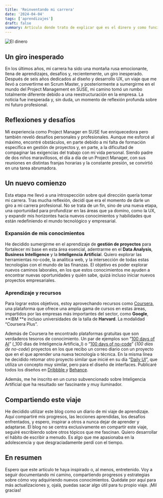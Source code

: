 ```yaml
---
title: 'Reinventando mi carrera'
date: '2024-04-04'
tags: ['aprendizajes']
draft: false
summary: Artículo donde trato de explicar qué es el dinero y como funciona en la actualidad.
---
```


![El dinero](/static/img/professional-journey-1.webp)

<TOCInline toc={props.toc} />

## Un giro inesperado

En los últimos años, mi carrera ha sido una montaña rusa emocionante, llena de aprendizajes, desafíos y, recientemente, un giro inesperado. Después de seis años dedicados al diseño y desarrollo UX, un viaje que me llevó a convertirme en Scrum Master, y posteriormente a sumergirme en el mundo del Project Management en SUSE, mi camino tomó un rumbo totalmente diferente debido a una reestructuración en la empresa. La noticia fue inesperada y, sin duda, un momento de reflexión profunda sobre mi futuro profesional.


## Reflexiones y desafíos

Mi experiencia como Project Manager en SUSE fue enriquecedora pero también reveló desafíos personales y profesionales. Aunque me esforcé al máximo, encontré obstáculos, en parte debido a mi falta de formación específica en gestión de proyectos y, en parte, a la dificultad de compaginar las exigencias del trabajo con mi vida personal. Siendo padre de dos niños maravillosos, el día a día de un Project Manager, con sus reuniones en distintas franjas horarias y la constante presión, se convirtió en una tarea abrumadora.


## Un nuevo comienzo

Esta etapa me llevó a una introspección sobre qué dirección quería tomar mi carrera. Tras mucha reflexión, decidí que era el momento de darle un giro a mi carrera profesional. No se trata de un fin, sino de una nueva etapa, una oportunidad para profundizar en las áreas que ya domino, como la UX, y expandir mis horizontes hacia nuevos conocimientos y habilidades que están redefiniendo el mundo tecnológico y empresarial.


### Expansión de mis conocimientos

He decidido sumergirme en el aprendizaje de **gestión de proyectos** para fortalecer mi base en esta área esencial, adentrarme en el **Data Analysis**, **Business Intelligence** y la **Inteligencia Artificia**l. Quiero explorar las herramientas no-code, la analítica web, y la intersección de todas estas tecnologías con el mundo de las finanzas. El objetivo es poder explorar nuevos caminos laborales, en los que estos conocimientos me ayuden a encontrar nuevas oportunidades y quién sabe, quizá incluso iniciar nuevos proyectos empresariales.


### Aprendizaje y recursos

Para lograr estos objetivos, estoy aprovechando recursos como [Coursera](https://www.coursera.org/), una plataforma que ofrece una amplia gama de cursos en estas áreas, impartidos por las empresas más importantes del sector, como **Google**, **IBM **e incluso universidades de la talla de **Harvard**. La modalidad “Coursera Plus”.

Además de Coursera he encontrado plataformas gratuitas que son verdaderos tesoros de conocimiento. Un par de ejemplos son “[100 days of AI](https://www.100daysai.com/)” (_100 dias de Inteligencia Artificia_l)  o “[100 days of no-code](https://www.100daysofnocode.com/)” (_100 días de no-code_) proyectos en los que recibo un correo diario con un proyecto que en el que aprender una nueva tecnología o técnica. En la misma línea he decidido retomar otro proyecto similar que inicié en su día “[Daily UI](https://www.dailyui.co/)”, que utiliza un concepto muy similar, pero para el diseño de interfaces. Publicaré todos los diseños en [Dribbble ](https://dribbble.com/jhmarina)y [Behance](https://www.behance.net/jhmarina).

Además, me he inscrito en un curso subvencionado sobre Inteligencia Artificial que ha resultado ser fascinante y muy iluminador.


## Compartiendo este viaje

He decidido utilizar este blog como un diario de mi viaje de aprendizaje. Aquí compartiré mis progresos, las lecciones aprendidas, los desafíos enfrentados, y espero, inspirar a otros a nunca dejar de aprender y adaptarse. El blog no se centra exclusivamente en compartir este viaje, seguiré escribiendo sobre otros tópicos que me fascinan. Quiero desarrollar el hábito de escribir a menudo. Es algo que me apasionaba en la adolescencia y que desgraciadamente perdí con el tiempo.


## En resumen

Espero que este artículo te haya inspirado o, al menos, entretenido. Voy a seguir documentando mi camino, compartiendo progresos y estrategias sobre cómo voy adquiriendo nuevos conocimientos. Quédate por aquí para más actualizaciones y, ojalá, puedas sacar algo útil para tu propio viaje. ¡Mil gracias!